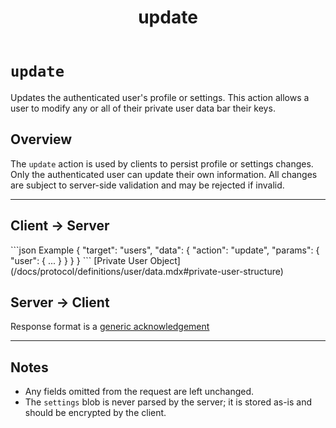 ﻿---
title: "update"
---


<Authenticated />

# `update`

Updates the authenticated user's profile or settings. This action allows a user to modify any or all of their private user data
bar their keys.

## Overview

The `update` action is used by clients to persist profile or settings changes. Only the authenticated user can update their own information.
All changes are subject to server-side validation and may be rejected if invalid.

---

## Client → Server

<SchemaExample path="/comms/users/update.json">
```json Example
{
    "target": "users",
    "data": {
        "action": "update",
        "params": {
            "user": {  ...  }
        }
    }
}
```
</SchemaExample>

<ParamsList>
    <Param name="user" type="object" required>
        [Private User Object](/docs/protocol/definitions/user/data.mdx#private-user-structure)
    </Param>
</ParamsList>

## Server → Client

Response format is a [generic acknowledgement](/docs/protocol/targets/generic/acknowledge)

---

## Notes

- Any fields omitted from the request are left unchanged.
- The `settings` blob is never parsed by the server; it is stored as-is and should be encrypted by the client.
